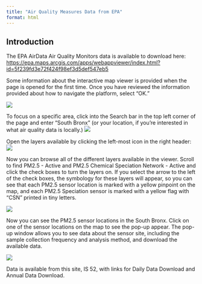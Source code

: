 ```yaml
---
title: "Air Quality Measures Data from EPA"
format: html
---
```


## Introduction

The EPA AirData Air Quality Monitors data is available to download here: <https://epa.maps.arcgis.com/apps/webappviewer/index.html?id=5f239fd3e72f424f98ef3d5def547eb5>

Some information about the interactive map viewer is provided when the page is opened for the first time. Once you have reviewed the information provided about how to navigate the platform, select "OK."

![](images/EPA-Map-Open-page.png){fig-align="center"}

To focus on a specific area, click into the Search bar in the top left corner of the page and enter "South Bronx" (or your location, if you're interested in what air quality data is locally.) ![](images/EPA-Map-searchbar.png)

Open the layers available by clicking the left-most icon in the right header:![](images/EPA-Map-Select-Layer.png)

Now you can browse all of the different layers available in the viewer. Scroll to find PM2.5 - Active and PM2.5 Chemical Speciation Network - Active and click the check boxes to turn the layers on. If you select the arrow to the left of the check boxes, the symbology for these layers will appear, so you can see that each PM2.5 sensor location is marked with a yellow pinpoint on the map, and each PM2.5 Speciation sensor is marked with a yellow flag with "CSN" printed in tiny letters.

![](images/EPA-Map-selectlayer.png){fig-align="center"}

Now you can see the PM2.5 sensor locations in the South Bronx. Click on one of the sensor locations on the map to see the pop-up appear. The pop-up window allows you to see data about the sensor site, including the sample collection frequency and analysis method, and download the available data.

![](images/EPA-map-pop-up.png){fig-align="center"}

Data is available from this site, IS 52, with links for Daily Data Download and Annual Data Download.
